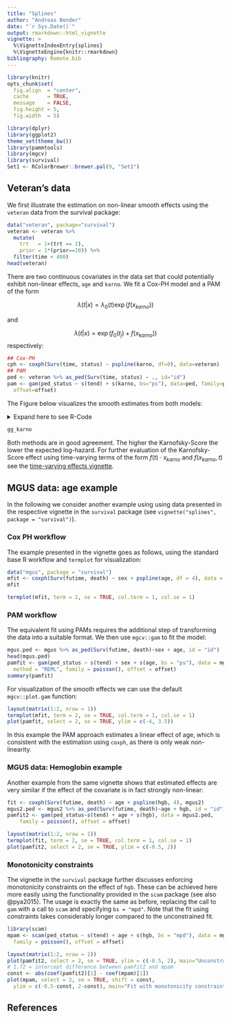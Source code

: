 ```yaml
---
title: "Splines"
author: "Andreas Bender"
date: "`r Sys.Date()`"
output: rmarkdown::html_vignette
vignette: >
  %\VignetteIndexEntry{splines}
  %\VignetteEngine{knitr::rmarkdown}
bibliography: Remote.bib
---
```


```r
library(knitr)
opts_chunk$set(
  fig.align  = "center",
  cache      = TRUE,
  message    = FALSE,
  fig.height = 5,
  fig.width  = 5)
```


```r
library(dplyr)
library(ggplot2)
theme_set(theme_bw())
library(pammtools)
library(mgcv)
library(survival)
Set1 <- RColorBrewer::brewer.pal(9, "Set1")
```

## Veteran's data

We first illustrate the estimation on non-linear smooth effects using
the `veteran` data from the survival package:

```r
data("veteran", package="survival")
veteran <- veteran %>%
  mutate(
    trt   = 1+(trt == 2),
    prior = 1*(prior==10)) %>%
  filter(time < 400)
head(veteran)
```

There are two continuous covariates in the data set that could potentially
exhibit non-linear effects, `age` and `karno`. We fit a Cox-PH model and
a PAM of the form

$$
\lambda(t|x) = \lambda_0(t)\exp(f(x_{karno}))
$$

and

$$
\lambda(t|x) = \exp(f_0(t_j) + f(x_{karno}))
$$
respectively:

```r
## Cox-PH
cph <- coxph(Surv(time, status) ~ pspline(karno, df=0), data=veteran)
## PAM
ped <- veteran %>% as_ped(Surv(time, status) ~ ., id="id")
pam <- gam(ped_status ~ s(tend) + s(karno, bs="ps"), data=ped, family=poisson(),
  offset=offset)
```

The Figure below visualizes the smooth estimates from both models:

<details>
  <summary>Expand here to see R-Code</summary>

```r
# crate data set with varying karno values (from min to max in 100 steps)
# and add term contribution of karno from PAM and Cox-PH models
karno_df <- ped %>% make_newdata(expand = "karno", n = 100) %>%
  add_term(pam, term="karno") %>%
  mutate(
    cox = predict(cph, newdata=., type="terms")[, "pspline(karno, df = 0)"] -
      predict(cph, newdata=data.frame(karno=mean(veteran$karno))))
gg_karno <- ggplot(karno_df, aes(x=karno, ymin=low, ymax=high)) +
  geom_line(aes(y=fit, col="PAM")) +
  geom_ribbon(alpha=0.2) +
  geom_line(aes(y=cox, col="Cox PH"))+
  scale_colour_manual(name="Method",values=c("Cox PH"=Set1[1],"PAM"=1)) +
  xlab(expression(x[plain(karno)])) + ylab(expression(hat(f)(x[plain(karno)])))
gg_karno
```
</details>

```r
gg_karno
```

Both methods are in good agreement. The higher the Karnofsky-Score the lower the
expected log-hazard. For further evaluation of the Karnofsky-Score effect using
time-varying terms of the form $f(t)\cdot x_{karno}$ and $f(x_{karno}, t)$ see
the [time-varying effects vignette](tveffects.html).


## MGUS data: age example

In the following we consider another example using  using data presented in the
respective vignette in the `survival` package
(see `vignette("splines", package = "survival")`).


### Cox PH workflow

The example presented in the vignette goes as follows, using the standard
base R workflow and `termplot` for visualization:

```r
data("mgus", package = "survival")
mfit <- coxph(Surv(futime, death) ~ sex + pspline(age, df = 4), data = mgus)
mfit
```

```r
termplot(mfit, term = 2, se = TRUE, col.term = 1, col.se = 1)
```


### PAM workflow
The equivalent fit using PAMs requires the additional step of transforming the
data into a suitable format. We then use `mgcv::gam` to fit
the model:

```r
mgus.ped <- mgus %>% as_ped(Surv(futime, death)~sex + age, id = "id")
head(mgus.ped)
pamfit <- gam(ped_status ~ s(tend) + sex + s(age, bs = "ps"), data = mgus.ped,
  method = "REML", family = poisson(), offset = offset)
summary(pamfit)
```

For visualization of the smooth effects we can use the default `mgcv::plot.gam`
function:

```r
layout(matrix(1:2, nrow = 1))
termplot(mfit, term = 2, se = TRUE, col.term = 1, col.se = 1)
plot(pamfit, select = 2, se = TRUE, ylim = c(-4, 3.5))
```

In this example the PAM approach estimates a linear effect of age, which is
consistent with the estimation using `coxph`, as there is only weak non-linearity.

### MGUS data: Hemoglobin example
Another example from the same vignette shows that estimated effects
are very similar if the effect of the covariate is in fact strongly non-linear:

```r
fit <- coxph(Surv(futime, death) ~ age + pspline(hgb, 4), mgus2)
mgus2.ped <- mgus2 %>% as_ped(Surv(futime, death)~age + hgb, id = "id")
pamfit2 <- gam(ped_status~s(tend) + age + s(hgb), data = mgus2.ped,
	family = poisson(), offset = offset)
```

```r
layout(matrix(1:2, nrow = 1))
termplot(fit, term = 2, se = TRUE, col.term = 1, col.se = 1)
plot(pamfit2, select = 2, se = TRUE, ylim = c(-0.5, 2))
```

### Monotonicity constraints
The vignette in the `survival` package further discusses enforcing monotonicity
constraints on the effect of `hgb`. These can be achieved here more easily
using the functionality provided in the `scam` package (see also @pya2015).
The usage is exactly the same as before, replacing the call to `gam` with a
call to `scam` and specifying `bs = "mpd"`. Note that the fit using constraints
takes considerably longer compared to the unconstrained fit.

```r
library(scam)
mpam <- scam(ped_status ~ s(tend) + age + s(hgb, bs = "mpd"), data = mgus2.ped,
  family = poisson(), offset = offset)
```

```r
layout(matrix(1:2, nrow = 1))
plot(pamfit2, select = 2, se = TRUE, ylim = c(-0.5, 2), main="Unconstrained fit")
# 1.72 = intercept difference between pamfit2 and mpam
const <- abs(coef(pamfit2)[1] - coef(mpam)[1])
plot(mpam, select = 2, se = TRUE, shift = const,
  ylim = c(-0.5-const, 2-const), main="Fit with monotonicity constraint")
```

## References
